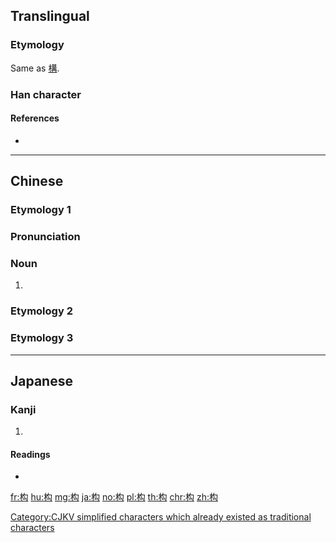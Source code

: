 {{also|構}}
==Translingual==

===Etymology===
{{Han compound|木|勾|c1=s|c2=p|ls=psc}}

Same as [[構]].

[[Category:CJKV simplified characters which already existed as traditional characters]]

===Han character===
{{Han char|rn=75|rad=木|as=04|sn=8|four=47920|canj=DPI,XDPI|ids=⿰木勾}}

====References====
* {{Han ref|kx=0514.210|dkj=14523|dj=0902.070|hdz=21174.010|uh=6784|ud=26500|bh=CCDB|bd=52443}}

----

==Chinese==
{{zh-forms}}

===Etymology 1===

===Pronunciation===
{{zh-pron
|m=gòu,gōu,2nb=Taiwan
|c=
|mc=
|oc=
|ma=
|cat=n
}}

===Noun===
{{zh-noun}}

# {{rfdef|lang=zh}} <!-- Chinese Linguipedia: 木名，即楮木 -->

===Etymology 2===
{{zh-see|構}}

===Etymology 3===
{{zh-see|枸|v}}

----

==Japanese==

===Kanji===
{{ja-kanji|grade=|rs=木04}}

# {{defn|lang=ja|sort=木04}}

====Readings====
* {{ja-readings|on=[[こう]] (kō)|kun=[[かまえる]] (kamaeru), [[かまう]] (kamau)}}

[[fr:构]]
[[hu:构]]
[[mg:构]]
[[ja:构]]
[[no:构]]
[[pl:构]]
[[th:构]]
[[chr:构]]
[[zh:构]]